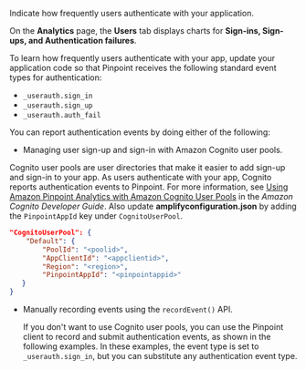 Indicate how frequently users authenticate with your application.

On the **Analytics** page, the **Users** tab displays charts for **Sign-ins, Sign-ups, and Authentication failures**.

To learn how frequently users authenticate with your app, update your application code so that Pinpoint receives the following standard event types for authentication:

 - `_userauth.sign_in`
 - `_userauth.sign_up`
 - `_userauth.auth_fail`

You can report authentication events by doing either of the following:

 - Managing user sign-up and sign-in with Amazon Cognito user pools.

  Cognito user pools are user directories that make it easier to add sign-up and sign-in to your app. As users authenticate with your app, Cognito reports authentication events to Pinpoint. For more information, see [Using Amazon Pinpoint Analytics with Amazon Cognito User Pools](https://docs.aws.amazon.com/cognito/latest/developerguide/cognito-user-pools-pinpoint-integration.html) in the _Amazon Cognito Developer Guide_. Also update **amplifyconfiguration.json** by adding the `PinpointAppId` key under `CognitoUserPool`.

  ```json
  "CognitoUserPool": {
      "Default": {
          "PoolId": "<poolid>",
          "AppClientId": "<appclientid>",
          "Region": "<region>",
          "PinpointAppId": "<pinpointappid>"
     }
  }
  ```

- Manually recording events using the `recordEvent()` API.

  If you don't want to use Cognito user pools, you can use the Pinpoint client to record and submit authentication events, as shown in the following examples. In these examples, the event type is set to `_userauth.sign_in`, but you can substitute any authentication event type.